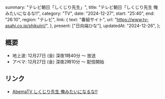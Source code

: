   summary: "テレビ朝日「しくじり先生」",
  title: "テレビ朝日「しくじり先生 俺みたいになるな!!",
  category: "TV",
  date: "2024-12-27",
  start: "25:40",
  end: "26:10",
  region: "テレビ",
  link: {
    text: "番組サイト",
    url: "https://www.tv-asahi.co.jp/shikujiri/",
  },
  present: ["日向端ひな"],
  updatedAt: "2024-12-26",
};

## 概要

- 地上波: 12月27日 (金) 深夜1時40分 〜 放送
- アベマ: 12月27日 (金) 深夜2時10分 〜 配信開始

## リンク

- [AbemaTV しくじり先生 俺みたいになるな!!](https://abema.tv/video/episode/88-77)
